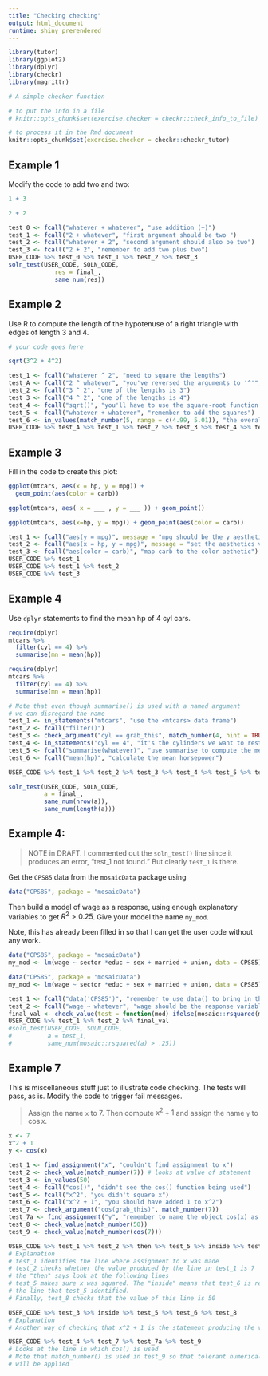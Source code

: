 ```yaml
---
title: "Checking checking"
output: html_document
runtime: shiny_prerendered
---
```


```r
library(tutor)
library(ggplot2)
library(dplyr)
library(checkr)
library(magrittr)

# A simple checker function

# to put the info in a file
# knitr::opts_chunk$set(exercise.checker = checkr::check_info_to_file)

# to process it in the Rmd document
knitr::opts_chunk$set(exercise.checker = checkr::checkr_tutor)
```

## Example 1

Modify the code to add two and two:

```r
1 + 3
```

```r
2 + 2
```

```r
test_0 <- fcall("whatever + whatever", "use addition (+)")
test_1 <- fcall("2 + whatever", "first argument should be two ")
test_2 <- fcall("whatever + 2", "second argument should also be two")
test_3 <- fcall("2 + 2", "remember to add two plus two")
USER_CODE %>% test_0 %>% test_1 %>% test_2 %>% test_3
soln_test(USER_CODE, SOLN_CODE,
             res = final_,
             same_num(res))
```

## Example 2

Use R to compute the length of the hypotenuse of a right triangle with edges of length 3 and 4.

```r
# your code goes here
```

```r
sqrt(3^2 + 4^2)
```

```r
test_1 <- fcall("whatever ^ 2", "need to square the lengths")
test_A <- fcall("2 ^ whatever", "you've reversed the arguments to '^'", mistake = TRUE)
test_2 <- fcall("3 ^ 2", "one of the lengths is 3")
test_3 <- fcall("4 ^ 2", "one of the lengths is 4")
test_4 <- fcall("sqrt()", "you'll have to use the square-root function to get the length.")
test_5 <- fcall("whatever + whatever", "remember to add the squares")
test_6 <- in_values(match_number(5, range = c(4.99, 5.01)), "the overall result should be 5.")
USER_CODE %>% test_A %>% test_1 %>% test_2 %>% test_3 %>% test_4 %>% test_5 %>% test_6

```

## Example 3

Fill in the code to create this plot:

```r
ggplot(mtcars, aes(x = hp, y = mpg)) + 
  geom_point(aes(color = carb))
```

```r
ggplot(mtcars, aes( x = ___ , y = ___ )) + geom_point()
```

```r
ggplot(mtcars, aes(x=hp, y = mpg)) + geom_point(aes(color = carb))
```

```r
test_1 <- fcall("aes(y = mpg)", message = "mpg should be the y aesthetic")
test_2 <- fcall("aes(x = hp, y = mpg)", message = "set the aesthetics via aes() to put the right variable on each axis.")
test_3 <- fcall("aes(color = carb)", "map carb to the color aethetic")
USER_CODE %>% test_1
USER_CODE %>% test_1 %>% test_2
USER_CODE %>% test_3
```

## Example 4

Use `dplyr` statements to find the mean hp of 4 cyl cars.

```r
require(dplyr)
mtcars %>%
  filter(cyl == 4) %>%
  summarise(mn = mean(hp))
```

```r
require(dplyr)
mtcars %>%
  filter(cyl == 4) %>%
  summarise(mn = mean(hp))
```

```r
# Note that even though summarise() is used with a named argument
# we can disregard the name
test_1 <- in_statements("mtcars", "use the <mtcars> data frame")
test_2 <- fcall("filter()")
test_3 <- check_argument("cyl == grab_this", match_number(4, hint = TRUE))
test_4 <- in_statements("cyl == 4", "it's the cylinders we want to restrict to 4")
test_5 <- fcall("summarise(whatever)", "use summarise to compute the mean")
test_6 <- fcall("mean(hp)", "calculate the mean horsepower")

USER_CODE %>% test_1 %>% test_2 %>% test_3 %>% test_4 %>% test_5 %>% test_6

soln_test(USER_CODE, SOLN_CODE,
          a = final_,
          same_num(nrow(a)),
          same_num(length(a)))


```

## Example 4: 

> NOTE in DRAFT. I commented out the `soln_test()` line since it produces an error, "test_1 not found." But clearly `test_1` is there.  

Get the `CPS85` data from the `mosaicData` package using 
```r
data("CPS85", package = "mosaicData")
```

Then build a model of wage as a response, using enough explanatory variables to get $R^2 > 0.25$.
Give your model the name `my_mod`.

Note, this has already been filled in so that I can get the user code without any work.
```r
data("CPS85", package = "mosaicData")
my_mod <- lm(wage ~ sector *educ + sex + married + union, data = CPS85)
```

```r
data("CPS85", package = "mosaicData")
my_mod <- lm(wage ~ sector *educ + sex + married + union, data = CPS85)
```

```r
test_1 <- fcall("data('CPS85')", "remember to use data() to bring in the data." )
test_2 <- fcall("wage ~ whatever", "wage should be the response variable")
final_val <- check_value(test = function(mod) ifelse(mosaic::rsquared(mod) > .25, "", "not good enough"), message = "your R^2 is not good enough. Try some new explanatory terms.")
USER_CODE %>% test_1 %>% test_2 %>% final_val
#soln_test(USER_CODE, SOLN_CODE,
#          a = test_1,
#          same_num(mosaic::rsquared(a) > .25))
```

## Example 7

This is miscellaneous stuff just to illustrate code checking.  The tests will pass, as is. Modify the code to trigger fail messages.

> Assign the name `x` to 7. Then compute $x^2 + 1$ and assign the name `y` to $\cos x$.

```r
x <- 7
x^2 + 1
y <- cos(x)
```

```r
test_1 <- find_assignment("x", "couldn't find assignment to x")
test_2 <- check_value(match_number(7)) # looks at value of statement
test_3 <- in_values(50)
test_4 <- fcall("cos()", "didn't see the cos() function being used")
test_5 <- fcall("x^2", "you didn't square x")
test_6 <- fcall("x^2 + 1", "you should have added 1 to x^2")
test_7 <- check_argument("cos(grab_this)", match_number(7))
test_7a <- find_assignment("y", "remember to name the object cos(x) as y")
test_8 <- check_value(match_number(50))
test_9 <- check_value(match_number(cos(7)))

USER_CODE %>% test_1 %>% test_2 %>% then %>% test_5 %>% inside %>% test_6 %>% test_8
# Explanation
# test_1 identifies the line where assignment to x was made
# test_2 checks whether the value produced by the line in test_1 is 7
# the "then" says look at the following lines
# test_5 makes sure x was squared. The "inside" means that test_6 is restricted to 
# the line that test_5 identified. 
# Finally, test_8 checks that the value of this line is 50

USER_CODE %>% test_3 %>% inside %>% test_5 %>% test_6 %>% test_8
# Explanation
# Another way of checking that x^2 + 1 is the statement producing the value 50

USER_CODE %>% test_4 %>% test_7 %>% test_7a %>% test_9
# Looks at the line in which cos() is used
# Note that match_number() is used in test_9 so that tolerant numerical comparison 
# will be applied
```


